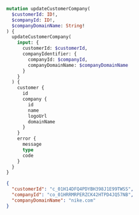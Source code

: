 ```graphql Mutation
mutation updateCustomerCompany(
  $customerId: ID!, 
  $companyId: ID!, 
  $companyDomainName: String!
) {
  updateCustomerCompany(
    input: {
      customerId: $customerId, 
      companyIdentifier: {
        companyId: $companyId, 
        companyDomainName: $companyDomainName
      }
    }
  ) {
    customer {
      id
      company {
        id
        name
        logoUrl
        domainName
      }
    }
    error {
      message
      type
      code
    }
  }
}
```

```json Variables
{
  "customerId": "c_01H14DFQ4PDYBH398J1E99TWSS",
  "companyId": "co_01HRRMRPERZCK42HTPD4JQ57NB",
  "companyDomainName": "nike.com"
}
```
